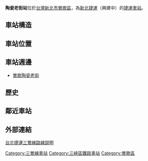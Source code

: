 {{Multiple issues|
{{Notability Unreferenced|time=2021-08-29T18:46:38+00:00}}
{{Unreferenced|time=2021-08-29T18:46:38+00:00}}
{{Incomplete|time=2021-08-29T18:47:34+00:00}}
}}
{{TW future infrastructure}}
{{Infobox_Station|
Title=陶瓷老街站|
EngTitle= Ceramics Old Street Station|
SubTitle=三鶯線陶瓷老街站(LB09)站體模擬圖.jpg|
linecolour={{新北捷運色彩|三}}|
mageName=|
Code=<font color={{新北捷運色彩|三}}>'''LB09'''</font>|
Operator=[[新北捷運|新北捷運]]|
Line={{三鶯線}} （興建中）|
Place=[[新北市|新北市]][[鶯歌區|鶯歌區]]重慶街|
Style=高架車站|
StartDate=|
}}
'''陶瓷老街站'''位於[[台灣|台灣]][[新北市|新北市]][[鶯歌區|鶯歌區]]，為[[新北捷運|新北捷運]]{{三鶯線}}（興建中）的[[鐵路車站|捷運車站]]。

==車站構造==
==車站位置==
==車站週邊==
* [[鶯歌陶瓷老街|鶯歌陶瓷老街]]

==歷史==
==鄰近車站==
{{start rail box|[[新北捷運|新北捷運]]}}
{{s-unbuilt|[[鶯歌車站|鶯歌車站]]|往 [[頂埔站_(新北市)|頂埔]]}}
{{s-line|{{三鶯線}} |（興建中）|{{新北捷運色彩|三}}}}
{{s-unbuilt|[[國華站|國華站]]|往 [[鶯桃福德站|鶯桃福德]]}}
{{end box}}
==外部連結==
[https://web.archive.org/web/20130403185128/http://www.dorts.gov.tw/ct.asp?xItem=187203&CtNode=15542&mp=115001 台北捷運三鶯線路線說明]

{{Commons|Ceramics Old Street Station}}
{{新北捷運三鶯線}}
{{鐵路車站小作品}}
[[Category:三鶯線車站|Category:三鶯線車站]]
[[Category:三峽區鐵路車站|Category:三峽區鐵路車站]]
[[Category:鶯歌區|Category:鶯歌區]]